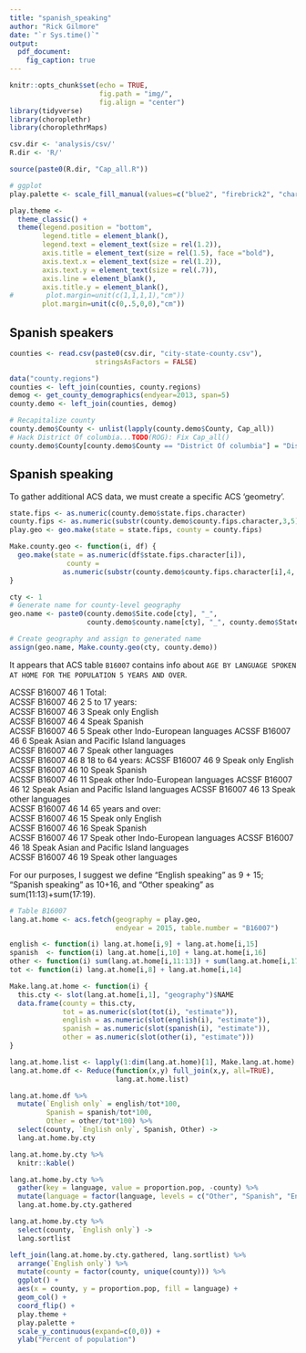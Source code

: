 ```yaml
---
title: "spanish_speaking"
author: "Rick Gilmore"
date: "`r Sys.time()`"
output: 
  pdf_document:
    fig_caption: true
---
```


```r
knitr::opts_chunk$set(echo = TRUE,
                      fig.path = "img/",
                      fig.align = "center")
library(tidyverse)
library(choroplethr)
library(choroplethrMaps)

csv.dir <- 'analysis/csv/'
R.dir <- 'R/'

source(paste0(R.dir, "Cap_all.R"))

# ggplot
play.palette <- scale_fill_manual(values=c("blue2", "firebrick2", "chartreuse2", "darkorchid2", "yellow", "gray"))

play.theme <-   
  theme_classic() +
  theme(legend.position = "bottom",
        legend.title = element_blank(),
        legend.text = element_text(size = rel(1.2)),
        axis.title = element_text(size = rel(1.5), face ="bold"),
        axis.text.x = element_text(size = rel(1.2)),
        axis.text.y = element_text(size = rel(.7)),
        axis.line = element_blank(),
        axis.title.y = element_blank(),
#        plot.margin=unit(c(1,1,1,1),"cm"))
        plot.margin=unit(c(0,.5,0,0),"cm"))
```

## Spanish speakers

```r
counties <- read.csv(paste0(csv.dir, "city-state-county.csv"), 
                     stringsAsFactors = FALSE)

data("county.regions")
counties <- left_join(counties, county.regions)
demog <- get_county_demographics(endyear=2013, span=5)
county.demo <- left_join(counties, demog)

# Recapitalize county
county.demo$County <- unlist(lapply(county.demo$County, Cap_all))
# Hack District Of columbia...TODO(ROG): Fix Cap_all()
county.demo$County[county.demo$County == "District Of columbia"] = "District of Columbia"
```
## Spanish speaking

To gather additional ACS data, we must create a specific ACS 'geometry'.

```r
state.fips <- as.numeric(county.demo$state.fips.character)
county.fips <- as.numeric(substr(county.demo$county.fips.character,3,5))
play.geo <- geo.make(state = state.fips, county = county.fips)

Make.county.geo <- function(i, df) {
  geo.make(state = as.numeric(df$state.fips.character[i]),
              county =
             as.numeric(substr(county.demo$county.fips.character[i],4, 6)))
}

cty <- 1
# Generate name for county-level geography
geo.name <- paste0(county.demo$Site.code[cty], "_",
                   county.demo$county.name[cty], "_", county.demo$State[cty])

# Create geography and assign to generated name
assign(geo.name, Make.county.geo(cty, county.demo))
```


It appears that ACS table `B16007` contains info about `AGE BY LANGUAGE SPOKEN AT HOME FOR THE POPULATION 5 YEARS AND OVER`.

ACSSF	B16007	46	1	 		 	Total:	
ACSSF	B16007	46	2	 		 	5 to 17 years:	
ACSSF	B16007	46	3	 		 	Speak only English	
ACSSF	B16007	46	4	 		 	Speak Spanish	
ACSSF	B16007	46	5	 		 	Speak other Indo-European languages	
ACSSF	B16007	46	6	 		 	Speak Asian and Pacific Island languages	
ACSSF	B16007	46	7	 		 	Speak other languages	
ACSSF	B16007	46	8	 		 	18 to 64 years:	
ACSSF	B16007	46	9	 		 	Speak only English	
ACSSF	B16007	46	10	 		 	Speak Spanish	
ACSSF	B16007	46	11	 		 	Speak other Indo-European languages	
ACSSF	B16007	46	12	 		 	Speak Asian and Pacific Island languages
ACSSF	B16007	46	13	 		 	Speak other languages	
ACSSF	B16007	46	14	 		 	65 years and over:	
ACSSF	B16007	46	15	 		 	Speak only English	
ACSSF	B16007	46	16	 		 	Speak Spanish	
ACSSF	B16007	46	17	 		 	Speak other Indo-European languages	
ACSSF	B16007	46	18	 		 	Speak Asian and Pacific Island languages	
ACSSF	B16007	46	19	 		 	Speak other languages	

For our purposes, I suggest we define "English speaking" as 9 + 15; "Spanish speaking" as 10+16, and "Other speaking" as sum(11:13)+sum(17:19).

```r
# Table B16007
lang.at.home <- acs.fetch(geography = play.geo, 
                          endyear = 2015, table.number = "B16007")

english <- function(i) lang.at.home[i,9] + lang.at.home[i,15]
spanish  <- function(i) lang.at.home[i,10] + lang.at.home[i,16]
other <- function(i) sum(lang.at.home[i,11:13]) + sum(lang.at.home[i,17:19])
tot <- function(i) lang.at.home[i,8] + lang.at.home[i,14]

Make.lang.at.home <- function(i) {
  this.cty <- slot(lang.at.home[i,1], "geography")$NAME
  data.frame(county = this.cty,
             tot = as.numeric(slot(tot(i), "estimate")),
             english = as.numeric(slot(english(i), "estimate")),
             spanish = as.numeric(slot(spanish(i), "estimate")),
             other = as.numeric(slot(other(i), "estimate")))
}

lang.at.home.list <- lapply(1:dim(lang.at.home)[1], Make.lang.at.home)
lang.at.home.df <- Reduce(function(x,y) full_join(x,y, all=TRUE),
                          lang.at.home.list)

lang.at.home.df %>%
  mutate(`English only` = english/tot*100,
         Spanish = spanish/tot*100,
         Other = other/tot*100) %>%
  select(county, `English only`, Spanish, Other) ->
  lang.at.home.by.cty
```

```r
lang.at.home.by.cty %>%
  knitr::kable()
```

```r
lang.at.home.by.cty %>%
  gather(key = language, value = proportion.pop, -county) %>%
  mutate(language = factor(language, levels = c("Other", "Spanish", "English only"))) ->
  lang.at.home.by.cty.gathered

lang.at.home.by.cty %>%
  select(county, `English only`) ->
  lang.sortlist

left_join(lang.at.home.by.cty.gathered, lang.sortlist) %>%
  arrange(`English only`) %>%
  mutate(county = factor(county, unique(county))) %>%
  ggplot() +
  aes(x = county, y = proportion.pop, fill = language) +
  geom_col() +
  coord_flip() +
  play.theme +
  play.palette +
  scale_y_continuous(expand=c(0,0)) +
  ylab("Percent of population")
```
